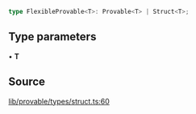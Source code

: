 ```ts
type FlexibleProvable<T>: Provable<T> | Struct<T>;
```

## Type parameters

• **T**

## Source

[lib/provable/types/struct.ts:60](https://github.com/o1-labs/o1js/blob/081e48fe103a96db7083cdaea72a409cca3182c3/src/lib/provable/types/struct.ts#L60)
